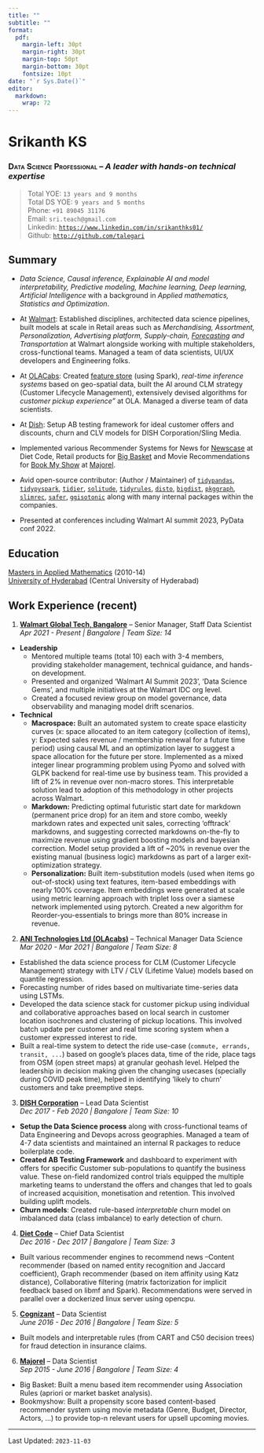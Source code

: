 ```yaml
---
title: ""
subtitle: ""
format: 
  pdf:
    margin-left: 30pt
    margin-right: 30pt
    margin-top: 50pt
    margin-bottom: 30pt
    fontsize: 10pt
date: "`r Sys.Date()`"
editor: 
  markdown: 
    wrap: 72
---
```


# Srikanth KS
### **[Data Science Professional]{.smallcaps}** -- *A leader with hands-on technical expertise*

> Total YOE: `13 years and 9 months`  
> Total DS YOE: `9 years and 5 months`  
> Phone: `+91 89045 31176`  
> Email: `sri.teach@gmail.com`  
> Linkedin: [`https://www.linkedin.com/in/srikanthks01/`](https://www.linkedin.com/in/srikanthks01/)  
> Github: [`http://github.com/talegari`](http://github.com/talegari)

## Summary

- *Data Science, Causal inference, Explainable AI and model interpretability, Predictive modeling, Machine learning, Deep learning, Artificial Intelligence* with a background in *Applied mathematics, Statistics and Optimization*.

- At [Walmart](https://tech.walmart.com/content/walmart-global-tech/en_us.html): Established disciplines, architected data science pipelines, built models at scale in Retail areas such as *Merchandising, Assortment, Personalization, Advertising platform, Supply-chain, [Forecasting](https://tech.Walmart.com/content/Walmart-global-tech/en_us/news/articles/centralized-forecasting-service.html) and Transportation* at Walmart alongside working with multiple stakeholders, cross-functional teams. Managed a team of data scientists, UI/UX developers and Engineering folks.

- At [OLACabs](https://www.olacabs.com/): Created [feature store](https://medium.com/@TechAtOla/why-and-how-we-built-a-feature-store-at-ola-5a3c9ae1969b) (using Spark), *real-time inference systems* based on geo-spatial data, built the AI around CLM strategy (Customer Lifecycle Management), extensively devised algorithms for *customer pickup experience"* at OLA. Managed a diverse team of data scientists.

- At [Dish](https://www.dish.com/): Setup AB testing framework for ideal customer offers and discounts, churn and CLV models for DISH Corporation/Sling Media.

- Implemented various Recommender Systems for News for [Newscase](https://www.newscase.com/) at Diet Code, Retail products for [Big Basket](https://www.bigbasket.com/) and Movie Recommendations for [Book My Show](https://in.bookmyshow.com/) at [Majorel](https://www.majorel.com/).

- Avid open-source contributor: (Author / Maintainer) of [`tidypandas`](https://pypi.org/project/tidypandas/), [`tidypyspark`](https://pypi.org/project/tidypyspark/), [`tidier`](https://cran.r-project.org/package=tidier), [`solitude`](https://cran.r-project.org/package=solitude), [`tidyrules`](https://cran.r-project.org/package=tidyrules), [`disto`](https://cran.r-project.org/package=disto),
[`bigdist`](https://cran.r-project.org/package=bigdist),
[`pkggraph`](https://cran.r-project.org/package=pkggraph),
[`slimrec`](https://cran.r-project.org/package=slimrec),
[`safer`](https://cran.r-project.org/package=safer),
[`ggisotonic`](https://cran.r-project.org/package=ggisotonic) along with many internal packages within the companies.

- Presented at conferences including Walmart AI summit 2023, PyData conf 2022.

## Education

[Masters in Applied Mathematics](http://mathstat.uohyd.ac.in/programmes-offered-school) (2010-14)  
[University of Hyderabad](https://uohyd.ac.in/) (Central University of Hyderabad)

## Work Experience (recent)

1. [**Walmart Global Tech, Bangalore**]{.underline} -- Senior Manager, Staff Data Scientist   
*Apr 2021 - Present | Bangalore | Team Size: 14*

  - **Leadership**
    - Mentored multiple teams (total 10) each with 3-4 members, providing stakeholder management, technical guidance, and hands-on development.
    - Presented and organized 'Walmart AI Summit 2023', 'Data Science Gems', and multiple initiatives at the Walmart IDC org level.
    - Created a focused review group on model governance, data observability and managing model drift scenarios.

  - **Technical**
      - **Macrospace:** Built an automated system to create space elasticity curves (x: space allocated to an item category (collection of items), y: Expected sales revenue / membership renewal for a future time period) using causal ML and an optimization layer to suggest a space allocation for the future per store. Implemented as a mixed integer linear programming problem using Pyomo and solved with GLPK backend for real-time use by business team. This provided a lift of 2% in revenue over non-macro stores. This interpretable solution lead to adoption of this methodology in other projects across Walmart.
      - **Markdown:** Predicting optimal futuristic start date for markdown (permanent price drop) for an item and store combo, weekly markdown rates and expected unit sales, correcting 'offtrack' markdowns, and suggesting corrected markdowns on-the-fly to maximize revenue using gradient boosting models and bayesian correction. Model setup provided a lift of ~20% in revenue over the existing manual (business logic) markdowns as part of a larger exit-optimization strategy.
      - **Personalization:** Built item-substitution models (used when items go out-of-stock) using text features, item-based embeddings with nearly 100% coverage. Item embeddings were generated at scale using metric learning approach with triplet loss over a siamese network implemented using pytorch. Created a new algorithm for Reorder-you-essentials to brings more than 80\% increase in revenue.

2. [**ANI Technologies Ltd (OLAcabs)**]{.underline} -- Technical Manager Data Science   
*Mar 2020 - Mar 2021 | Bangalore | Team Size: 8*

  - Established the data science process for CLM (Customer Lifecycle Management) strategy with LTV / CLV (Lifetime Value) models based on quantile regression.
  - Forecasting number of rides based on multivariate time-series data using LSTMs.
  - Developed the data science stack for customer pickup using individual and collaborative approaches based on local search in customer location isochrones and clustering of pickup locations. This involved batch update per customer and real time scoring system when a customer expressed interest to ride.
  - Built a real-time system to detect the ride use-case (`commute, errands, transit, ...`) based on google's places data, time of the ride, place tags from OSM (open street maps) at granular geohash level. Helped the leadership in decision making given the changing usecases (specially during COVID peak time), helped in identifying 'likely to churn' customers and take preemptive steps.

3. [**DISH Corporation**]{.underline} -- Lead Data Scientist  
*Dec 2017 - Feb 2020 | Bangalore | Team Size: 10*

  - **Setup the Data Science process** along with cross-functional teams of Data Engineering and Devops across geographies. Managed a team of 4-7 data scientists and maintained an internal R packages to reduce boilerplate code.
  - **Created AB Testing Framework** and dashboard to experiment with offers for specific Customer sub-populations to quantify the business value. These on-field randomized control trials equipped the multiple marketing teams to understand the offers and changes that led to goals of increased acquisition, monetisation and retention. This involved building uplift models.
  - **Churn models**: Created rule-based *interpretable* churn model on imbalanced data (class imbalance) to early detection of churn.
  
4. [**Diet Code**]{.underline} -- Chief Data Scientist  
*Dec 2016 - Dec 2017 | Bangalore | Team Size: 3*

  - Built various recommender engines to recommend news --Content recommender (based on named entity recognition and Jaccard coefficient), Graph recommender (based on item affinity using Katz distance), Collaborative filtering (matrix factorization for implicit feedback based on libmf and Spark). Recommendations were served in parallel over a dockerized linux server using opencpu.

5. [**Cognizant**]{.underline} -- Data Scientist  
*June 2016 - Dec 2016 | Bangalore | Team Size: 5*

  - Built models and interpretable rules (from CART and C50 decision trees) for fraud detection in insurance claims.

6. [**Majorel**]{.underline} -- Data Scientist  
*Sep 2015 - June 2016 | Bangalore | Team Size: 4*

 - Big Basket: Built a menu based item recommender using Association Rules (apriori or market basket analysis).
 - Bookmyshow: Built a propensity score based content-based recommender system using movie metadata (Genre, Budget, Director, Actors, ...) to provide top-n relevant users for upsell upcoming movies.
 
----

Last Updated: `2023-11-03`
